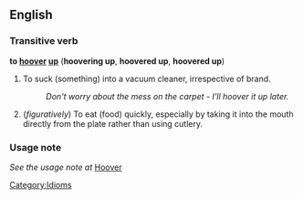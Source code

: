 ==English==
===Transitive verb===
'''to [[hoover]] [[up]]''' ('''hoovering up''', '''hoovered up''', '''hoovered up''')

#To suck (something) into a vacuum cleaner, irrespective of brand.
#:''Don't worry about the mess on the carpet - I'll hoover it up later.''
#(''figuratively'') To eat (food) quickly, especially by taking it into the mouth directly from the plate rather than using cutlery.

===Usage note===
''See the usage note at'' [[Hoover]]

[[Category:Idioms]]